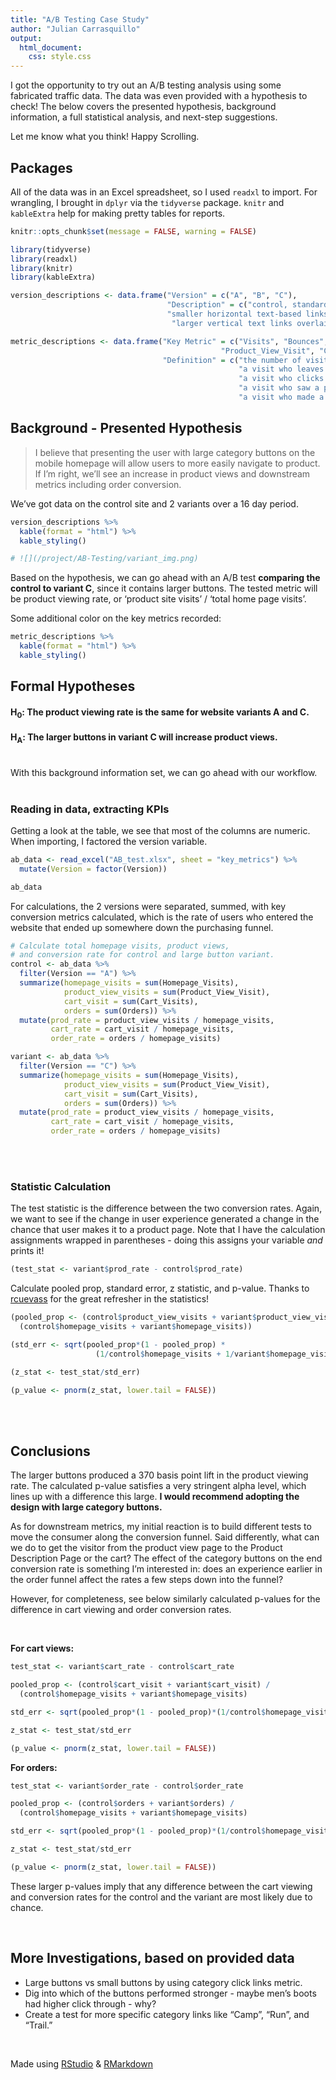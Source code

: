 ```yaml
---
title: "A/B Testing Case Study"
author: "Julian Carrasquillo"
output: 
  html_document:
    css: style.css
---
```



I got the opportunity to try out an A/B testing analysis using some fabricated traffic data. The data was even provided with a hypothesis to check! The below covers the presented hypothesis, background information, a full statistical analysis, and next-step suggestions. 



Let me know what you think! Happy Scrolling.

## Packages

All of the data was in an Excel spreadsheet, so I used `readxl` to import. For wrangling, I brought in `dplyr` via the `tidyverse` package. `knitr` and `kableExtra` help for making pretty tables for reports.

```r
knitr::opts_chunk$set(message = FALSE, warning = FALSE)

library(tidyverse)
library(readxl)
library(knitr)
library(kableExtra)

```

```r
version_descriptions <- data.frame("Version" = c("A", "B", "C"), 
                                   "Description" = c("control, standard content slot (no category links)",
                                   "smaller horizontal text-based links on a black background, 'shop by category' is displayed across the top",
                                    "larger vertical text links overlaid on product images in the background"))

metric_descriptions <- data.frame("Key Metric" = c("Visits", "Bounces", "Category_Link_Click_Visits",
                                               "Product_View_Visit", "Cart_Visit", "Orders", "Revenue"),
                                  "Definition" = c("the number of visits to the site", 
                                                   "a visit who leaves the site without interacting with the page", 
                                                   "a visit who clicks a test category link (men's, women's, women's shoe, men's shoes, women's boots, men's boots)", 
                                                   "a visit who saw a product page", "a visit who saw the cart page", 
                                                   "a visit who made a purchase", "sales during the period"))

```

## Background - Presented Hypothesis

> I believe that presenting the user with large category buttons on the mobile homepage will allow users to more easily navigate to product. If I’m right, we’ll see an increase in product views and downstream metrics including order conversion.

We've got data on the control site and 2 variants over a 16 day period. 

```r
version_descriptions %>%
  kable(format = "html") %>%
  kable_styling()

# ![](/project/AB-Testing/variant_img.png)
```


Based on the hypothesis, we can go ahead with an A/B test **comparing the control to variant C**, since it contains larger buttons. The tested metric will be product viewing rate, or 'product site visits' / 'total home page visits'. 


Some additional color on the key metrics recorded:

```r
metric_descriptions %>%
  kable(format = "html") %>%
  kable_styling()
```

## Formal Hypotheses


#### **H~0~**: The product viewing rate is the same for website variants A and C.

#### **H~A~**: The larger buttons in variant C will increase product views.

<br>
With this background information set, we can go ahead with our workflow.
<br>
<br>

### Reading in data, extracting KPIs

Getting a look at the table, we see that most of the columns are numeric. When importing, I factored the version variable. 

```r
ab_data <- read_excel("AB_test.xlsx", sheet = "key_metrics") %>%
  mutate(Version = factor(Version))

ab_data
```

For calculations, the 2 versions were separated, summed, with key conversion metrics calculated, which is the rate of users who entered the website that ended up somewhere down the purchasing funnel. 

```r
# Calculate total homepage visits, product views, 
# and conversion rate for control and large button variant.
control <- ab_data %>%
  filter(Version == "A") %>%
  summarize(homepage_visits = sum(Homepage_Visits),
            product_view_visits = sum(Product_View_Visit),
            cart_visit = sum(Cart_Visits),
            orders = sum(Orders)) %>%
  mutate(prod_rate = product_view_visits / homepage_visits,
         cart_rate = cart_visit / homepage_visits,
         order_rate = orders / homepage_visits)

variant <- ab_data %>%
  filter(Version == "C") %>%
  summarize(homepage_visits = sum(Homepage_Visits),
            product_view_visits = sum(Product_View_Visit),
            cart_visit = sum(Cart_Visits),
            orders = sum(Orders)) %>%
  mutate(prod_rate = product_view_visits / homepage_visits,
         cart_rate = cart_visit / homepage_visits,
         order_rate = orders / homepage_visits)

```

<br>
<br>

### Statistic Calculation

The test statistic is the difference between the two conversion rates. Again, we want to see if the change in user experience generated a change in the chance that user makes it to a product page. Note that I have the calculation assignments wrapped in parentheses - doing this assigns your variable *and* prints it! 

```r
(test_stat <- variant$prod_rate - control$prod_rate)
```

Calculate pooled prop, standard error, z statistic, and p-value. Thanks to [rcuevass](https://github.com/rcuevass/AB_test_script/blob/master/AB-test.R) for the great refresher in the statistics!

```r
(pooled_prop <- (control$product_view_visits + variant$product_view_visits) / 
  (control$homepage_visits + variant$homepage_visits))

(std_err <- sqrt(pooled_prop*(1 - pooled_prop) *
                   (1/control$homepage_visits + 1/variant$homepage_visits)))

(z_stat <- test_stat/std_err)

(p_value <- pnorm(z_stat, lower.tail = FALSE))
```


<br>
<br>

## Conclusions

The larger buttons produced a 370 basis point lift in the product viewing rate. The calculated p-value satisfies a very stringent alpha level, which lines up with a difference this large. **I would recommend adopting the design with large category buttons.**

As for downstream metrics, my initial reaction is to build different tests to move the consumer along the conversion funnel. Said differently, what can we do to get the visitor from the product view page to the Product Description Page or the cart? The effect of the category buttons on the end conversion rate is something I'm interested in: does an experience earlier in the order funnel affect the rates a few steps down into the funnel? 

However, for completeness, see below similarly calculated p-values for the difference in cart viewing and order conversion rates.   
  
<br>

**For cart views:**

```r
test_stat <- variant$cart_rate - control$cart_rate

pooled_prop <- (control$cart_visit + variant$cart_visit) / 
  (control$homepage_visits + variant$homepage_visits)

std_err <- sqrt(pooled_prop*(1 - pooled_prop)*(1/control$homepage_visits + 1/variant$homepage_visits))

z_stat <- test_stat/std_err

```

```r
(p_value <- pnorm(z_stat, lower.tail = FALSE))
```
  
  
**For orders:**

```r
test_stat <- variant$order_rate - control$order_rate

pooled_prop <- (control$orders + variant$orders) / 
  (control$homepage_visits + variant$homepage_visits)

std_err <- sqrt(pooled_prop*(1 - pooled_prop)*(1/control$homepage_visits + 1/variant$homepage_visits))

z_stat <- test_stat/std_err
```

```r
(p_value <- pnorm(z_stat, lower.tail = FALSE))
```

These larger p-values imply that any difference between the cart viewing and conversion rates for the control and the variant are most likely due to chance.
  
<br>

## More Investigations, based on provided data

* Large buttons vs small buttons by using category click links metric.
* Dig into which of the buttons performed stronger - maybe men's boots had higher click through - why?
* Create a test for more specific category links like "Camp", "Run", and "Trail."

<br>

Made using [RStudio](https://www.rstudio.com) & [RMarkdown](https://rmarkdown.rstudio.com/)